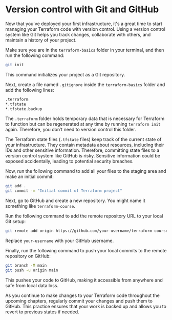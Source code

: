 
<CourseContentLayout>

# Version control with Git and GitHub

Now that you've deployed your first infrastructure, it's a great time to start managing your Terraform code with version control. Using a version control system like Git helps you track changes, collaborate with others, and maintain a history of your project.

Make sure you are in the `terraform-basics` folder in your terminal, and then run the following command:

```sh
git init 
```
This command initializes your project as a Git repository. 

Next, create a file named `.gitignore` inside the `terraform-basics` folder and add the following lines: 

```sh
.terraform
*.tfstate
*.tfstate.backup
```

The `.terraform` folder holds temporary data that is necessary for Terraform to function but can be regenerated at any time by running `terraform init` again. Therefore, you don’t need to version control this folder. 

The Terraform state files (`.tfstate` files) keep track of the current state of your infrastructure. They contain metadata about resources, including their IDs and other sensitive information. Therefore, committing state files to a version control system like GitHub is risky. Sensitive information could be exposed accidentally, leading to potential security breaches. 

Now, run the following command to add all your files to the staging area and make an initial commit:

```sh
git add .
git commit -m "Initial commit of Terraform project"
```

Next, go to GitHub and create a new repository. You might name it something like `terraform-course`.

Run the following command to add the remote repository URL to your local Git setup:

```sh
git remote add origin https://github.com/your-username/terraform-course.git
```

Replace `your-username` with your GitHub username.

Finally, run the following command to push your local commits to the remote repository on GitHub:

```sh
git branch -M main
git push -u origin main
```
This pushes your code to GitHub, making it accessible from anywhere and safe from local data loss.

As you continue to make changes to your Terraform code throughout the upcoming chapters, regularly commit your changes and push them to GitHub. This practice ensures that your work is backed up and allows you to revert to previous states if needed.

</CourseContentLayout>
